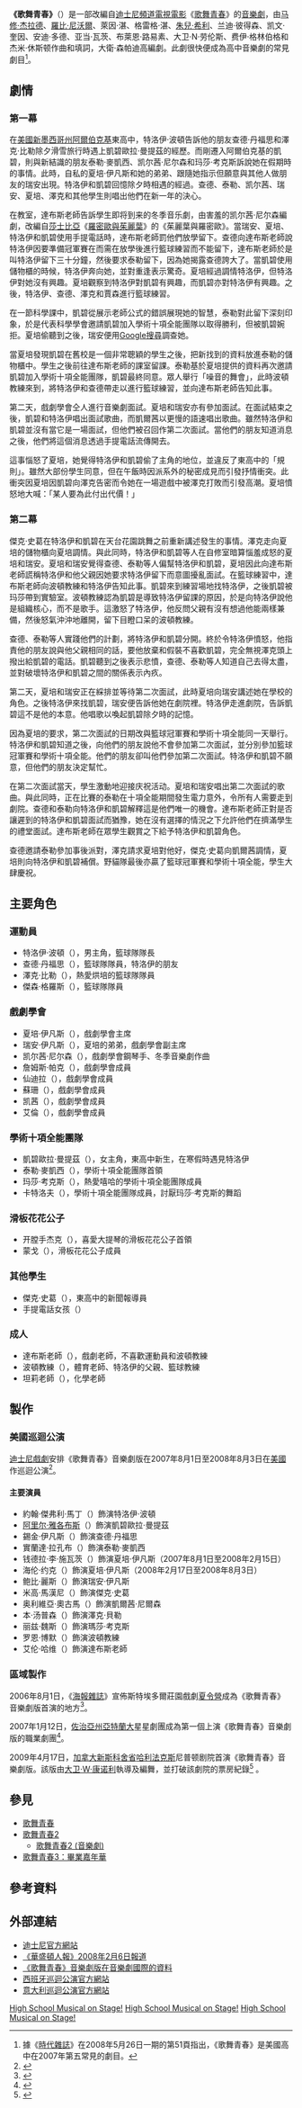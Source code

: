 {{NoteTA
|G1=PP
|G2=Toponym
|G3=Show
}}
{{Infobox Musical
| name         = 《歌舞青春》
| subtitle     = {{lang|en|High School Musical on Stage!}}
| image        = 
| image_size   = 
| caption      = 
| music        = [[马修·杰拉德|马修·杰拉德]]<br>[[羅比·尼沃爾|羅比·尼沃爾]]<br>萊因·湛<br>格雷格·湛<br>[[朱兒·希利|朱兒·希利]]<br>兰迪·彼得森<br>凯文·奎因<br>安迪·多德<br>亚当·瓦茨<br>布萊恩·路易素<br>大卫·N·劳伦斯<br>费伊·格林伯格<br>杰米·休斯顿
| lyrics       = [[马修·杰拉德|马修·杰拉德]]<br>[[羅比·尼沃爾|羅比·尼沃爾]]<br>萊因·湛<br>格雷格·湛<br>[[朱兒·希利|朱兒·希利]]<br>兰迪·彼得森<br>凯文·奎因<br>安迪·多德<br>亚当·瓦茨<br>布萊恩·路易素<br>大卫·N·劳伦斯<br>费伊·格林伯格<br>杰米·休斯顿
| book         = 大衛·森帕迪高
| basis        = [[迪士尼頻道|迪士尼頻道]][[電視電影|電視電影]]《[[歌舞青春|歌舞青春]]》
| productions  = 2007年　[[美國|美國]]巡迴公演<br>2007年　[[日本|日本]]巡迴公演<br>2007年　[[英國|英國]]巡迴公演<br>2008年　[[西班牙|西班牙]]巡迴公演<br>2008年　[[意大利|意大利]]巡迴公演<br>2008年　[[英國|英國]][[倫敦|倫敦]]<br>2008年　[[南非|南非]][[開普敦|開普敦]]<br>2008年　[[澳洲|澳洲]]巡迴公演<br>2009年　[[南非|南非]][[約翰內斯堡|約翰內斯堡]]<br>2009年　[[荷蘭|荷蘭]]巡迴公演<br>2013年　[[韓國|韓國]][[首爾|首爾]]
<!-- Please do not include
     production-specific (acting,
     directing, etc.) awards -->
| awards       = 
}}
'''《歌舞青春》'''（{{lang-en|''High School Musical on Stage!''}}）是一部改編自[[迪士尼頻道|迪士尼頻道]][[電視電影|電視電影]]《[[歌舞青春|歌舞青春]]》的[[音樂劇|音樂劇]]，由[[马修·杰拉德|马修·杰拉德]]、[[羅比·尼沃爾|羅比·尼沃爾]]、萊因·湛、格雷格·湛、[[朱兒·希利|朱兒·希利]]、兰迪·彼得森、凯文·奎因、安迪·多德、亚当·瓦茨、布萊恩·路易素、大卫·N·劳伦斯、费伊·格林伯格和杰米·休斯顿作曲和填詞，大衛·森帕迪高編劇。此劇很快便成為高中音樂劇的常見劇目<ref>據《[[時代雜誌|時代雜誌]]》在2008年5月26日一期的第51頁指出，《歌舞青春》是美國高中在2007年第五常見的劇目。</ref>。

==劇情==
===第一幕===
在[[美國|美國]][[新墨西哥州|新墨西哥州]][[阿爾伯克基|阿爾伯克基]]東高中，特洛伊·波頓告訴他的朋友查德·丹福思和澤克·比勒除夕滑雪旅行時遇上凱碧歐拉·曼提茲的經歷。而剛遷入阿爾伯克基的凱碧，則與新結識的朋友泰勒·麥凱西、凯尔茜·尼尔森和玛莎·考克斯訴說她在假期時的事情。此時，自私的夏培·伊凡斯和她的弟弟、跟隨她指示但願意與其他人做朋友的瑞安出現。特洛伊和凱碧回憶除夕時相遇的經過。查德、泰勒、凯尔茜、瑞安、夏培、澤克和其他學生則唱出他們在新一年的決心。

在教室，達布斯老師告訴學生即将到来的冬季音乐劇，由害羞的凯尔茜·尼尔森編劇，改編自[[莎士比亞|莎士比亞]]《[[羅密歐與茱麗葉|羅密歐與茱麗葉]]》的《茱麗葉與羅密歐》。當瑞安、夏培、特洛伊和凱碧使用手提電話時，達布斯老師罰他們放學留下。查德向達布斯老師說特洛伊因要準備冠軍賽在而需在放學後進行籃球練習而不能留下，達布斯老師於是叫特洛伊留下三十分鐘，然後要求泰勒留下，因為她揭露查德誇大了。當凱碧使用儲物櫃的時候，特洛伊奔向她，並對重逢表示驚奇。夏培經過調情特洛伊，但特洛伊對她沒有興趣。夏培觀察到特洛伊對凱碧有興趣，而凱碧亦對特洛伊有興趣。之後，特洛伊、查德、澤克和賈森進行籃球練習。

在一節科學課中，凱碧從展示老師公式的錯誤展現她的智慧，泰勒對此留下深刻印象，於是代表科學學會邀請凱碧加入學術十項全能團隊以取得勝利，但被凱碧婉拒。夏培偷聽到之後，瑞安便用[[Google搜尋|Google搜尋]]調查她。

當夏培發現凱碧在舊校是一個非常聰穎的學生之後，把新找到的資料放進泰勒的儲物櫃中。學生之後前往達布斯老師的課室留課。泰勒基於夏培提供的資料再次邀請凱碧加入學術十項全能團隊，凱碧最終同意。眾人舉行「噪音的舞會」，此時波頓教練來到，將特洛伊和查德帶走以進行籃球練習，並向達布斯老師告知此事。

第二天，戲劇學會仝人進行音樂劇面試。夏培和瑞安亦有參加面試。在面試結束之後，凱碧和特洛伊唱出面試歌曲，而凱爾茜以更慢的語速唱出歌曲。雖然特洛伊和凱碧並沒有當它是一場面試，但他們被召回作第二次面試。當他們的朋友知道消息之後，他們將這個消息透過手提電話流傳開去。

這事惱怒了夏培，她覺得特洛伊和凱碧偷了主角的地位，並違反了東高中的「規則」。雖然大部份學生同意，但在午飯時因派系外的秘密成見而引發抒情衝突。此衝突因夏培因凱碧向澤克告密而令她在一場遊戲中被澤克打敗而引發高潮。夏培憤怒地大喊：「某人要為此付出代價！」
===第二幕===
傑克·史葛在特洛伊和凱碧在天台花園跳舞之前重新講述發生的事情。澤克走向夏培的儲物櫃向夏培調情。與此同時，特洛伊和凱碧等人在自修室暗算惱羞成怒的夏培和瑞安。夏培和瑞安覺得查德、泰勒等人偏幫特洛伊和凱碧，夏培因此向達布斯老師謊稱特洛伊和他父親因她要求特洛伊留下而意圖擾亂面試。在籃球練習中，達布斯老師向波頓教練和特洛伊告知此事。凱碧來到練習場地找特洛伊，之後凱碧被玛莎帶到實驗室。波頓教練認為凱碧是導致特洛伊留課的原因，於是向特洛伊說他是組織核心，而不是歌手。這激怒了特洛伊，他反問父親有沒有想過他能兩樣兼備，然後怒氣沖沖地離開，留下目瞪口呆的波頓教練。

查德、泰勒等人實踐他們的計劃，將特洛伊和凱碧分開。終於令特洛伊憤怒，他指責他的朋友說與他父親相同的話，要他放棄和假裝不喜歡凱碧，完全無視澤克頭上撥出給凱碧的電話。凱碧聽到之後表示悲憤，查德、泰勒等人知道自己去得太盡，並對破壞特洛伊和凱碧之間的關係表示內疚。

第二天，夏培和瑞安正在綵排並等待第二次面試，此時夏培向瑞安講述她在學校的角色。之後特洛伊來找凱碧，瑞安便告訴他她在劇院裡。特洛伊走進劇院，告訴凱碧這不是他的本意。他唱歌以喚起凱碧除夕時的記憶。

因為夏培的要求，第二次面試的日期改與籃球冠軍賽和學術十項全能同一天舉行。特洛伊和凱碧知道之後，向他們的朋友說他不會參加第二次面試，並分別參加籃球冠軍賽和學術十項全能。他們的朋友卻叫他們參加第二次面試。特洛伊和凱碧不願意，但他們的朋友決定幫忙。

在第二次面試當天，學生激動地迎接庆祝活动。夏培和瑞安唱出第二次面試的歌曲。與此同時，正在比賽的泰勒在十項全能期間發生電力意外，令所有人需要走到劇院。查德和泰勒向特洛伊和凱碧解釋這是他們唯一的機會。達布斯老師正對是否讓遲到的特洛伊和凱碧面試而猶豫，她在沒有選擇的情況之下允許他們在擠滿學生的禮堂面試。達布斯老師在眾學生觀賞之下給予特洛伊和凱碧角色。

查德邀請泰勒參加事後派對，澤克請求夏培對他好，傑克·史葛向凱爾茜調情，夏培則向特洛伊和凱碧補償。野貓隊最後亦贏了籃球冠軍賽和學術十項全能，學生大肆慶祝。

==主要角色==
===運動員===
*特洛伊·波頓（{{lang|en|Troy Bolton}}），男主角，籃球隊隊長
*查德·丹福思（{{lang|en|Chad Danforth}}），籃球隊隊員，特洛伊的朋友
*澤克·比勒（{{lang|en|Zeke Baylor}}），熱愛烘培的籃球隊隊員
*傑森·格羅斯（{{lang|en|Jason Cross}}），籃球隊隊員

===戲劇學會===
*夏培·伊凡斯（{{lang|en|Sharpay Evans}}），戲劇學會主席
*瑞安·伊凡斯（{{lang|en|Ryan Evans}}），夏培的弟弟，戲劇學會副主席
*凯尔茜·尼尔森（{{lang|en|Kelsi Neilsen}}），戲劇學會鋼琴手、冬季音樂劇作曲
*詹姆斯·帕克（{{lang|en|James Parker}}），戲劇學會成員
*仙迪拉（{{lang|en|Cyndra}}），戲劇學會成員
*蘇珊（{{lang|en|Susan}}），戲劇學會成員
*凯茜（{{lang|en|Cathy}}），戲劇學會成員
*艾倫（{{lang|en|Alan}}），戲劇學會成員

===學術十項全能團隊===
*凱碧歐拉·曼提茲（{{lang|en|Gabriella Montez}}），女主角，東高中新生，在寒假時遇見特洛伊
*泰勒·麥凱西（{{lang|en|Taylor McKessie}}），學術十項全能團隊首領
*玛莎·考克斯（{{lang|en|Martha Cox}}），熱愛嘻哈的學術十項全能團隊成員
*卡特洛夫（{{lang|en|Kratnoff}}），學術十項全能團隊成員，討厭玛莎·考克斯的舞蹈

===滑板花花公子===
*开膛手杰克（{{lang|en|Jack the Ripper}}），喜愛大提琴的滑板花花公子首領
*蒙戈（{{lang|en|Mongo}}），滑板花花公子成員

===其他學生===
*傑克·史葛（{{lang|en|Jack Scott}}），東高中的新聞報導員
*手提電話女孩（{{lang|en|Cell Phone Girls}}）
===成人===
*達布斯老師（{{lang|en|Ms. Darbus}}），戲劇老師，不喜歡運動員和波頓教練
*波頓教練（{{lang|en|Coach Bolton}}），體育老師、特洛伊的父親、籃球教練
*坦莉老師（{{lang|en|Ms Tenny}}），化學老師
==製作==
===美國巡迴公演===
[[迪士尼戲劇|迪士尼戲劇]]安排《歌舞青春》音樂劇版在2007年8月1日至2008年8月3日在[[美國|美國]]作巡迴公演<ref>{{cite web|url=http://alt.coxnewsweb.com/blogs/content/shared-blogs/accessatlanta/atlarts/entries/2008/06/30/high_school_musical_wont_play.html|title=High School Musical won’t play Fox this summer|publisher=alt.coxnewsweb.com|accessdate=2015-07-29|archive-date=2014-02-21|archive-url=https://web.archive.org/web/20140221163309/http://alt.coxnewsweb.com/blogs/content/shared-blogs/accessatlanta/atlarts/entries/2008/06/30/high_school_musical_wont_play.html|dead-url=no}}</ref>。
====主要演員====
*約翰·傑弗利·馬丁（{{lang|en|John Jeffrey Martin}}）飾演特洛伊·波頓
*[[阿里尔·雅各布斯|阿里尔·雅各布斯]]（{{lang|en|Arielle Jacobs}}）飾演凱碧歐拉·曼提茲
*錫金·伊凡斯（{{lang|en|Shakiem Evans}}）飾演查德·丹福思
*實蘭達·拉孔布（{{lang|en|Shakiem Evans}}）飾演泰勒·麥凱西
*钱德拉·李·施瓦茨（{{lang|en|Chandra Lee Schwartz}}）飾演夏培·伊凡斯（2007年8月1日至2008年2月15日）
*海伦·约克（{{lang|en|Helene Yorke}}）飾演夏培·伊凡斯（2008年2月17日至2008年8月3日）
*鲍比·麗斯（{{lang|en|Bobby List}}）飾演瑞安·伊凡斯
*米高·馬漢尼（{{lang|en|Michael Mahany}}）飾演傑克·史葛
*奥利維亞·奧古馬（{{lang|en|Olivia Oguma}}）飾演凱爾茜·尼爾森
*本·汤普森（{{lang|en|Ben Thompson}}）飾演澤克·貝勒
*丽兹·魏斯（{{lang|en|Lizzie Weiss}}）飾演瑪莎·考克斯
*罗恩·博默（{{lang|en|Ron Bohmer}}）飾演波頓教練
*艾伦·哈维（{{lang|en|Ellen Harvey}}）飾演達布斯老師

===區域製作===
2006年8月1日，《[[海報雜誌|海報雜誌]]》宣佈斯特埃多爾莊園戲劇[[夏令營|夏令營]]成為《歌舞青春》音樂劇版首演的地方<ref>{{cite web|url=http://www.playbill.com/news/article/101191.html |title="Camp" Site Gets First Dibs on Stage Version of Disney's High School Musical |publisher=Playbill.com |accessdate=2010-10-11 |deadurl=yes |archiveurl=https://web.archive.org/web/20090126081255/http://www.playbill.com/news/article/101191.html |archivedate=2009-01-26 }}</ref>。

2007年1月12日，[[佐治亞州|佐治亞州]][[亞特蘭大|亞特蘭大]]星星劇團成為第一個上演《歌舞青春》音樂劇版的職業劇團<ref>{{cite web|url=http://www.theaterofthestars.com/highSchoolMusical.htm|title=Atlanta, Georgia|publisher=Theater of the Stars|accessdate=2010-10-11|archive-date=2011-07-16|archive-url=https://web.archive.org/web/20110716221426/http://www.theaterofthestars.com/highschoolmusical.htm|dead-url=no}}</ref>。

2009年4月17日，[[加拿大|加拿大]][[新斯科舍省|新斯科舍省]][[哈利法克斯|哈利法克斯]]尼普顿剧院首演《歌舞青春》音樂劇版。該版由[[大卫·W·康诺利|大卫·W·康诺利]]執導及編舞，並打破該劇院的票房紀錄<ref>{{cite web|url=http://www.neptunetheatre.com/Playbill/?show=21 |title=Playbill |publisher=Neptune Theatre |accessdate=2010-10-11 |deadurl=yes |archiveurl=https://web.archive.org/web/20090224071751/http://neptunetheatre.com/Playbill/?show=21 |archivedate=2009-02-24 }}</ref>
。

==參見==
*[[歌舞青春|歌舞青春]]
*[[歌舞青春2|歌舞青春2]]
**[[歌舞青春2_(音樂劇)|歌舞青春2 (音樂劇)]]
*[[歌舞青春3：畢業嘉年華|歌舞青春3：畢業嘉年華]]
==參考資料==
{{reflist|2}}
==外部連結==
*[http://disney.go.com/theatre/highschoolmusical/#abouttheshow 迪士尼官方網站] {{Wayback|url=http://disney.go.com/theatre/highschoolmusical/#abouttheshow |date=20140104023212 }}
*[http://www.washingtonian.com/blogarticles/artsfun/afterhours/6514.html 《華盛頓人報》2008年2月6日報道] {{Wayback|url=http://www.washingtonian.com/blogarticles/artsfun/afterhours/6514.html |date=20120222020356 }}
*[http://www.mtishows.com/show_detail.asp?showid=000304 《歌舞青春》音樂劇版在音樂劇國際的資料] {{Wayback|url=http://www.mtishows.com/show_detail.asp?showid=000304 |date=20151104050146 }} 
*[https://web.archive.org/web/20130828104522/http://www.stage.es/musicales/hsm_main.asp 西班牙巡迴公演官方網站]
*[https://web.archive.org/web/20130505115518/http://highschool.musical.it/ 意大利巡迴公演官方網站]
[[Category:2006年音樂劇|High School Musical on Stage!]]
[[Category:電影改編作品|High School Musical on Stage!]]
[[Category:音樂劇作品|High School Musical on Stage!]]